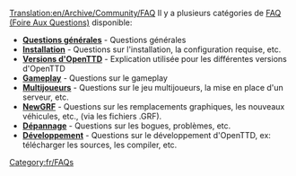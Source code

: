 [[Translation:en/Archive/Community/FAQ]]
{{fr/Table des matières}}
Il y a plusieurs catégories de [https://www.wikipedia.org/wiki/FAQ FAQ (Foire Aux Questions)] disponible:

*'''[[fr/Manual/FAQ Questions générales|Questions générales]]''' - Questions générales
*'''[[fr/FAQ installation|Installation]]''' - Questions sur l'installation, la configuration requise, etc.
*'''[[fr/FAQ versions OpenTTD|Versions d'OpenTTD]]''' - Explication utilisée pour les différentes versions d'OpenTTD
*'''[[fr/FAQ gameplay|Gameplay]]''' - Questions sur le gameplay
*'''[[fr/FAQ multijoueur|Multijoueurs]]''' - Questions sur le jeu multijoueurs, la mise en place d'un serveur, etc.
*'''[[fr/Archive/Community/FAQ NewGRF|NewGRF]]''' - Questions sur les remplacements graphiques, les nouveaux véhicules, etc., (via les fichiers .GRF).
*'''[[fr/FAQ dépannage|Dépannage]]''' - Questions sur les bogues, problèmes, etc.
*'''[[fr/FAQ développement|Développement]]''' - Questions sur le développement d'OpenTTD, ex: télécharger les sources, les compiler, etc.

[[Category:fr/FAQs]]